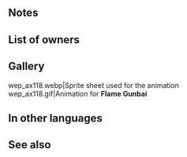{{Weapon Infobox
|tagid=SID_炎の軍配
|intID=3242
|exclusive=0
|weaponType=Sword
|cost=200
|might=10
|range=1
|effect=At start of combat, if unit's HP ≥ 25%, grants Atk/Def+5 to unit and inflicts penalty on foe's Atk/Def during combat = 20% of unit's Def at start of combat.
|statModifiers=0,10,0,0,0
|required=Steel Sword
|next=Flame Gunbai+
|promotionRarity=5
|promotionTier=1
|properties=
}}
==Notes==
{{Temporary buffs}}
{{Temporary debuffs}}
{{At start of combat}}
==List of owners==
{{Skill Hero List}}
==Gallery==
<gallery>
wep_ax118.webp|Sprite sheet used for the animation
wep_ax118.gif|Animation for '''Flame Gunbai'''
</gallery>
==In other languages==
{{OtherLanguages
|japanese=炎の軍配
|german=Feuer-Gunbai
|spanishEU=Gunbai ígneo
|spanishLA=Gunbai ígneo
|french=Gunbai de feu
|italian=Gunbai rovente
|chineseTW=炎之軍扇
|portuguese=Gunbai ígneo
}}
==See also==
{{See also skills|cond=Description LIKE '%inflicts penalty on foe_s Atk/%=%of unit_s%at start of combat%'}}
{{Weapons Navbox}}